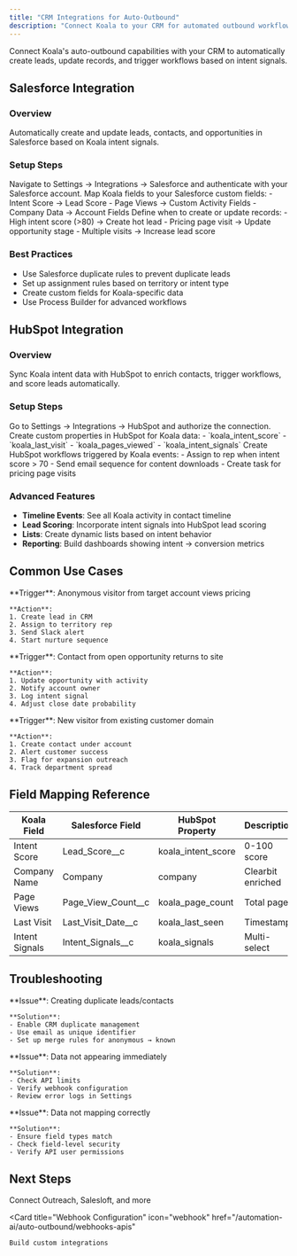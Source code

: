 ```yaml
---
title: "CRM Integrations for Auto-Outbound"
description: "Connect Koala to your CRM for automated outbound workflows"
---
```


Connect Koala's auto-outbound capabilities with your CRM to automatically create leads, update records, and trigger workflows based on intent signals.

## Salesforce Integration

### Overview
Automatically create and update leads, contacts, and opportunities in Salesforce based on Koala intent signals.

### Setup Steps

<Steps>
  <Step title="Connect Salesforce">
    Navigate to Settings → Integrations → Salesforce and authenticate with your Salesforce account.
  </Step>
  
  <Step title="Configure Field Mapping">
    Map Koala fields to your Salesforce custom fields:
    - Intent Score → Lead Score
    - Page Views → Custom Activity Fields
    - Company Data → Account Fields
  </Step>
  
  <Step title="Set Up Automation Rules">
    Define when to create or update records:
    - High intent score (>80) → Create hot lead
    - Pricing page visit → Update opportunity stage
    - Multiple visits → Increase lead score
  </Step>
</Steps>

### Best Practices
- Use Salesforce duplicate rules to prevent duplicate leads
- Set up assignment rules based on territory or intent type
- Create custom fields for Koala-specific data
- Use Process Builder for advanced workflows

## HubSpot Integration

### Overview
Sync Koala intent data with HubSpot to enrich contacts, trigger workflows, and score leads automatically.

### Setup Steps

<Steps>
  <Step title="Connect HubSpot">
    Go to Settings → Integrations → HubSpot and authorize the connection.
  </Step>
  
  <Step title="Configure Properties">
    Create custom properties in HubSpot for Koala data:
    - `koala_intent_score`
    - `koala_last_visit`
    - `koala_pages_viewed`
    - `koala_intent_signals`
  </Step>
  
  <Step title="Set Up Workflows">
    Create HubSpot workflows triggered by Koala events:
    - Assign to rep when intent score > 70
    - Send email sequence for content downloads
    - Create task for pricing page visits
  </Step>
</Steps>

### Advanced Features
- **Timeline Events**: See all Koala activity in contact timeline
- **Lead Scoring**: Incorporate intent signals into HubSpot lead scoring
- **Lists**: Create dynamic lists based on intent behavior
- **Reporting**: Build dashboards showing intent → conversion metrics

## Common Use Cases

<Tabs>
  <Tab title="Lead Creation">
    **Trigger**: Anonymous visitor from target account views pricing
    
    **Action**: 
    1. Create lead in CRM
    2. Assign to territory rep
    3. Send Slack alert
    4. Start nurture sequence
  </Tab>
  
  <Tab title="Opportunity Acceleration">
    **Trigger**: Contact from open opportunity returns to site
    
    **Action**:
    1. Update opportunity with activity
    2. Notify account owner
    3. Log intent signal
    4. Adjust close date probability
  </Tab>
  
  <Tab title="Account Expansion">
    **Trigger**: New visitor from existing customer domain
    
    **Action**:
    1. Create contact under account
    2. Alert customer success
    3. Flag for expansion outreach
    4. Track department spread
  </Tab>
</Tabs>

## Field Mapping Reference

| Koala Field | Salesforce Field | HubSpot Property | Description |
|-------------|------------------|------------------|-------------|
| Intent Score | Lead_Score__c | koala_intent_score | 0-100 score |
| Company Name | Company | company | Clearbit enriched |
| Page Views | Page_View_Count__c | koala_page_count | Total pages |
| Last Visit | Last_Visit_Date__c | koala_last_seen | Timestamp |
| Intent Signals | Intent_Signals__c | koala_signals | Multi-select |

## Troubleshooting

<AccordionGroup>
  <Accordion title="Duplicate Records">
    **Issue**: Creating duplicate leads/contacts
    
    **Solution**: 
    - Enable CRM duplicate management
    - Use email as unique identifier
    - Set up merge rules for anonymous → known
  </Accordion>
  
  <Accordion title="Sync Delays">
    **Issue**: Data not appearing immediately
    
    **Solution**:
    - Check API limits
    - Verify webhook configuration
    - Review error logs in Settings
  </Accordion>
  
  <Accordion title="Field Mapping Errors">
    **Issue**: Data not mapping correctly
    
    **Solution**:
    - Ensure field types match
    - Check field-level security
    - Verify API user permissions
  </Accordion>
</AccordionGroup>

## Next Steps

<CardGroup cols={2}>
  <Card 
    title="Sales Engagement Tools" 
    icon="envelope"
    href="/automation-ai/auto-outbound/sales-engagement"
  >
    Connect Outreach, Salesloft, and more
  </Card>
  
  <Card 
    title="Webhook Configuration" 
    icon="webhook"
    href="/automation-ai/auto-outbound/webhooks-apis"
  >
    Build custom integrations
  </Card>
</CardGroup>